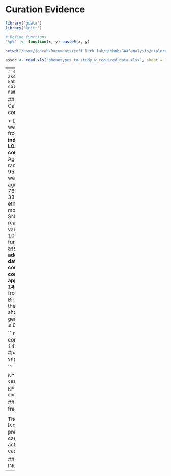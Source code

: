 # Curation Evidence

```r
library('gdata')
library('knitr')

# Define functions
"%p%"  <- function(x, y) paste0(x, y)

setwd("/home/joseah/Documents/jeff_leek_lab/github/GWASanalysis/exploratory_data_analysis")

assoc <- read.xls("phenotypes_to_study_w_required_data.xlsx", sheet = 1, header = TRUE)
```

---
```r
snp <- assoc[1,]
kable(snp, col.names = names(assoc[1,]))
```

## Populations: Cases and controls

> DNA samples were collected from __1,082 individuals with LOAD__ and __1,239 control subjects__. Age at onset ranged from 60 to 95 and Controls were matched for age (mean = 76.53 years, SD = 33), gender and ethnicity.
> The most significant SNP, rs727153, reached a p-value of 2.4 × 10-5.
> To further test the associations, __we added control data from a set of controls comprising approximately 1400 subjects__ from the 1958 Birth Cohort for the 79 SNPs that showed individual genotype p-value ≤ 0.05. 

```r
cases = 1082
controls = 1239 + 1400
#paste(snp[,7], snp[,1], sep = "_")

```

N° Cases = `r cases`

N° Controls = `r controls`

## Risk allele frequency
<center>
<img src="./images_evidence/rs727153_18823527.png"/>
</center>

<center>
<img src="./images_evidence/rs727153_18823527_2.png"/>
</center>

The RAF reported is the one predicted for cases, and not the actual RAF for cases.

## STATUS: INCONCLUSIVE

---

